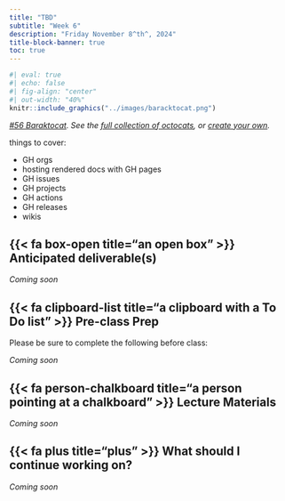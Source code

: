 ```yaml
---
title: "TBD"
subtitle: "Week 6"
description: "Friday November 8^th^, 2024"
title-block-banner: true
toc: true
---
```


```r
#| eval: true
#| echo: false
#| fig-align: "center"
#| out-width: "40%"
knitr::include_graphics("../images/baracktocat.png")
```

::: {.center-text .gray-text}
*[#56 Baraktocat](https://octodex.github.com/baracktocat/). See the [full collection of octocats](https://octodex.github.com/), or [create your own](https://myoctocat.com/).*
:::

things to cover:

- GH orgs
- hosting rendered docs with GH pages
- GH issues
- GH projects
- GH actions
- GH releases
- wikis

## {{< fa box-open title="an open box" >}} Anticipated deliverable(s) {#anticipated-deliverables}

*Coming soon*

## {{< fa clipboard-list title="a clipboard with a To Do list" >}} Pre-class Prep {#pre-class-prep}

Please be sure to complete the following before class:

*Coming soon*

## {{< fa person-chalkboard title="a person pointing at a chalkboard" >}} Lecture Materials {#lecture-materials}

*Coming soon*

<!-- ::: {.grid} -->

<!-- ::: {.g-col-12 .g-col-md-4} -->
<!-- ::: {.center-text} -->
<!-- [{{< fa file-lines title="A file with lines of text on it" >}} Create a GitHub Organization](https://docs.github.com/en/organizations/collaborating-with-groups-in-organizations/creating-a-new-organization-from-scratch){.btn role="button" target="_blank"}  -->
<!-- ::: -->
<!-- ::: -->

<!-- ::: -->

## {{< fa plus title="plus" >}} What should I continue working on? {#continue-working}

*Coming soon*